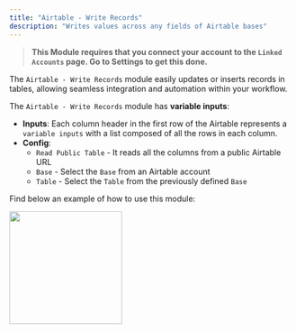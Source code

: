 ```yaml
---
title: "Airtable - Write Records"
description: "Writes values across any fields of Airtable bases"
---
```


> **This Module requires that you connect your account to the `Linked Accounts` page. Go to Settings to get this done.**

The `Airtable - Write Records` module easily updates or inserts records in tables, allowing seamless integration and automation within your workflow.

The `Airtable - Write Records` module has **variable inputs**:

- **Inputs**: Each column header in the first row of the Airtable represents a `variable inputs` with a list composed of all the rows in each column.
- **Config**:
  - `Read Public Table` - It reads all the columns from a public Airtable URL
  - `Base` - Select the `Base` from an Airtable account
  - `Table` - Select the `Table` from the previously defined `Base`

Find below an example of how to use this module:

<img height="200" src="/images/AWriteR.png" />
